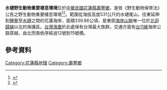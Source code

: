 {{Infobox protected area
| name = 水璉野生動物重要棲息環境
| iucn_category = 
| photo =
| photo_caption =
| photo_width =
| location = [[花蓮縣|花蓮縣]][[壽豐鄉|壽豐鄉]]
| area = 339.86公頃
| established = 2001年3月13日
| governing_body = [[行政院農業委員會林務局|行政院農業委員會林務局]]
}}

'''水璉野生動物重要棲息環境'''位於[[中華民國|中華民國]][[花蓮縣|花蓮縣]][[壽豐鄉|壽豐鄉]]，是依《野生動物保育法》公告之野生動物重要棲息環境<ref name="林務局">{{cite web |url=https://conservation.forest.gov.tw/0000176 |title=水璉野生動物重要棲息環境 |accessdate= |publisher=農委會林務局 |archive-date=2019-04-25 |archive-url=https://web.archive.org/web/20190425002011/https://conservation.forest.gov.tw/0000176 |dead-url=no }}</ref><ref>{{cite web |url=https://www.youtube.com/watch?v=Ase9Qlol7ZY |title=演化天堂 水璉野生動物重要棲息環境深度之旅 |date=2014-05-08 |accessdate=2014-10-26 |publisher=農委會林務局 |archive-date=2016-04-02 |archive-url=https://web.archive.org/web/20160402140629/https://www.youtube.com/watch?v=Ase9Qlol7ZY |dead-url=no }}</ref>。範圍從海拔高度531公尺的水璉尾山，往東延伸到[[鹽寮村|鹽寮]]至[[水璉村|水璉]]之間的花蓮海岸，面積339.86公頃，是東部[[海岸山脈|海岸山脈]]唯一位於[[北迴歸線|北迴歸線]]以北的保護區。[[台灣海棗|台灣海棗]]於此處保有台灣最大族群。交通方面有[[台11線|台11線]]海岸公路穿越，由北而南依序經過12號到15號橋。

==參考資料==
{{Reflist}}

{{台灣野生動物保護區}}

[[Category:花蓮縣地理|Category:花蓮縣地理]]
[[Category:壽豐鄉|Category:壽豐鄉]]
